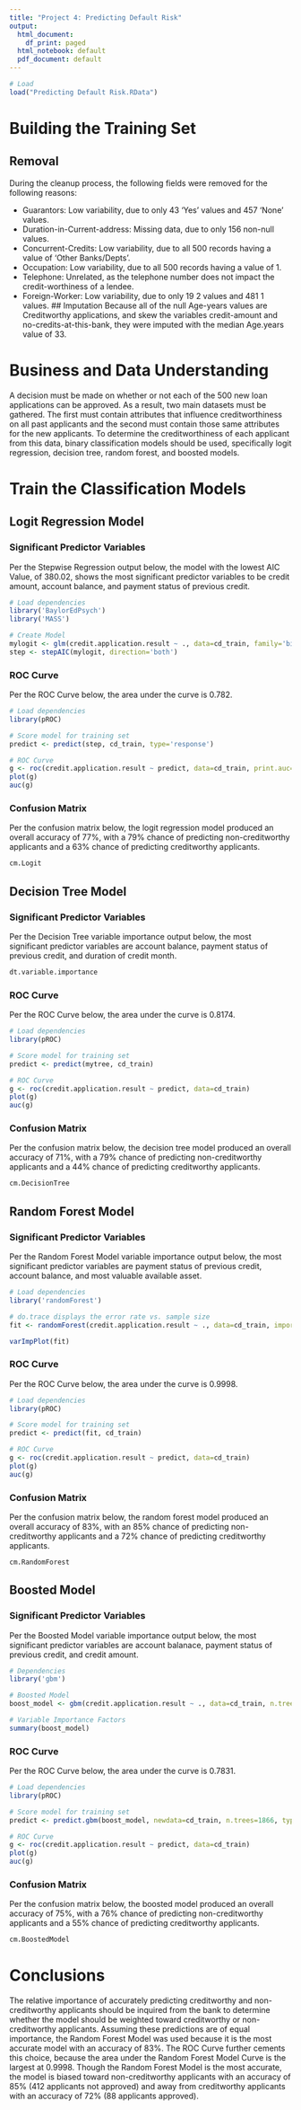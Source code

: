 ```yaml
---
title: "Project 4: Predicting Default Risk"
output:
  html_document:
    df_print: paged
  html_notebook: default
  pdf_document: default
---
```


```r
# Load
load("Predicting Default Risk.RData")
```


# Building the Training Set
## Removal
During the cleanup process, the following fields were removed for the following reasons:

- Guarantors: Low variability, due to only 43 'Yes' values and 457 'None' values.
- Duration-in-Current-address: Missing data, due to only 156 non-null values.
- Concurrent-Credits: Low variability, due to all 500 records having a value of 'Other Banks/Depts'.
- Occupation: Low variability, due to all 500 records having a value of 1.
- Telephone: Unrelated, as the telephone number does not impact the credit-worthiness of a lendee.
- Foreign-Worker: Low variability, due to only 19 2 values and 481 1 values.
## Imputation
Because all of the null Age-years values are Creditworthy applications, and skew the variables credit-amount and no-credits-at-this-bank, they were imputed with the median Age.years value of 33.

# Business and Data Understanding
A decision must be made on whether or not each of the 500 new loan applications can be approved. As a result, two main datasets must be gathered. The first must contain attributes that influence creditworthiness on all past applicants and the second must contain those same attributes for the new applicants. To determine the creditworthiness of each applicant from this data, binary classification models should be used, specifically logit regression, decision tree, random forest, and boosted models.

# Train the Classification Models
## Logit Regression Model
### Significant Predictor Variables
Per the Stepwise Regression output below, the model with the lowest AIC Value, 
of 380.02, shows the most significant predictor variables to be credit amount, 
account balance, and payment status of previous credit.
```r
# Load dependencies
library('BaylorEdPsych')
library('MASS')

# Create Model
mylogit <- glm(credit.application.result ~ ., data=cd_train, family='binomial')
step <- stepAIC(mylogit, direction='both')
```

### ROC Curve
Per the ROC Curve below, the area under the curve is 0.782.
```r
# Load dependencies
library(pROC)

# Score model for training set
predict <- predict(step, cd_train, type='response')

# ROC Curve
g <- roc(credit.application.result ~ predict, data=cd_train, print.auc=TRUE)
plot(g)
auc(g)
```

### Confusion Matrix
Per the confusion matrix below, the logit regression model produced an overall
accuracy of 77%, with a 79% chance of predicting non-creditworthy applicants
and a 63% chance of predicting creditworthy applicants.
```r
cm.Logit
```

## Decision Tree Model
### Significant Predictor Variables
Per the Decision Tree variable importance output below, the most significant
predictor variables are account balance, payment status of previous credit, and
duration of credit month. 
```r
dt.variable.importance
```

### ROC Curve
Per the ROC Curve below, the area under the curve is 0.8174.
```r
# Load dependencies
library(pROC)

# Score model for training set
predict <- predict(mytree, cd_train)

# ROC Curve
g <- roc(credit.application.result ~ predict, data=cd_train)
plot(g)
auc(g)
```

### Confusion Matrix
Per the confusion matrix below, the decision tree model produced an overall
accuracy of 71%, with a 79% chance of predicting non-creditworthy applicants
and a 44% chance of predicting creditworthy applicants.
```r
cm.DecisionTree
```


## Random Forest Model
### Significant Predictor Variables
Per the Random Forest Model variable importance output below, the most 
significant predictor variables are payment status of previous credit, account
balance, and most valuable available asset.
```r
# Load dependencies
library('randomForest')

# do.trace displays the error rate vs. sample size
fit <- randomForest(credit.application.result ~ ., data=cd_train, importance=TRUE, ntree=100, do.trace=FALSE)

varImpPlot(fit)
```

### ROC Curve
Per the ROC Curve below, the area under the curve is 0.9998.
```r
# Load dependencies
library(pROC)

# Score model for training set
predict <- predict(fit, cd_train)

# ROC Curve
g <- roc(credit.application.result ~ predict, data=cd_train)
plot(g)
auc(g)
```

### Confusion Matrix
Per the confusion matrix below, the random forest model produced an overall
accuracy of 83%, with an 85% chance of predicting non-creditworthy applicants
and a 72% chance of predicting creditworthy applicants.
```r
cm.RandomForest
```


## Boosted Model
### Significant Predictor Variables
Per the Boosted Model variable importance output below, the most significant 
predictor variables are account balanace, payment status of previous credit, 
and credit amount.
```r
# Dependencies
library('gbm')

# Boosted Model
boost_model <- gbm(credit.application.result ~ ., data=cd_train, n.trees=1866)

# Variable Importance Factors
summary(boost_model)
```

### ROC Curve
Per the ROC Curve below, the area under the curve is 0.7831.
```r
# Load dependencies
library(pROC)

# Score model for training set
predict <- predict.gbm(boost_model, newdata=cd_train, n.trees=1866, type='response')

# ROC Curve
g <- roc(credit.application.result ~ predict, data=cd_train)
plot(g)
auc(g)
```

### Confusion Matrix
Per the confusion matrix below, the boosted model produced an overall accuracy 
of 75%, with a 76% chance of predicting non-creditworthy applicants and a 55% 
chance of predicting creditworthy applicants.
```r
cm.BoostedModel
```


# Conclusions

The relative importance of accurately predicting creditworthy and 
non-creditworthy applicants should be inquired from the bank to determine 
whether the model should be weighted toward creditworthy or non-creditworthy 
applicants. Assuming these predictions are of equal importance, the Random 
Forest Model was used because it is the most accurate model with an accuracy of 
83%. The ROC Curve further cements this choice, because the area under the
Random Forest Model Curve is the largest at 0.9998. Though the Random Forest 
Model is the most accurate, the model is biased toward non-creditworthy 
applicants with an accuracy of 85% (412 applicants not approved) and away from 
creditworthy applicants with an accuracy of 72% (88 applicants approved).